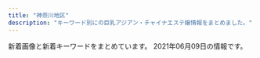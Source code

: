 ```yaml
---
title: "神奈川地区"
description: "キーワード別にの巨乳アジアン・チャイナエステ嬢情報をまとめました。"
---
```


新着画像と新着キーワードをまとめています。
2021年06月09日の情報です。

<DmmAffiliateIns />
<KeywordTable
  shops={
    [
    {
        "url": "https://kanmiryou.xyz.mn/",
        "station": "JR\u5927\u8239\u99c5\u6771\u53e3",
        "name": "\u7518\u5473\u6599",
        "img_links": [],
        "keywords": {}
    },
    {
        "url": "http://haruk.work/",
        "station": "JR\u5927\u8239\u99c5\u6771\u53e3",
        "name": "\u5eb7\u7f8e\uff5e\u30b3\u30a6\u30df\uff5e",
        "keywords": {},
        "img_links": [
            "http://haruk.work/images/news.png",
            "http://haruk.work/images/interior_t.jpg",
            "http://haruk.work/images/1.jpg",
            "http://haruk.work/sp/images/int5.jpg",
            "http://haruk.work/sp/images/3.jpg",
            "http://haruk.work/images/sys.png",
            "http://haruk.work/sp/images/news.jpg",
            "http://haruk.work/images/staff_t.jpg",
            "http://haruk.work/images/int1.png",
            "http://haruk.work/sp/images/head.jpg",
            "http://haruk.work/images/head.jpg",
            "http://haruk.work/sp/images/info_t.jpg",
            "http://haruk.work/sp/images/int3.jpg",
            "http://haruk.work/sp/images/int2.jpg",
            "http://haruk.work/sp/images/rec2.jpg",
            "http://haruk.work/sp/images/int4.jpg",
            "http://haruk.work/img/akari1.jpg",
            "http://haruk.work/sp/images/staff_t.jpg",
            "http://haruk.work/sp/menu/top.jpg",
            "http://haruk.work/sp/images/ac2.jpg",
            "http://haruk.work/sp/images/info.png",
            "http://haruk.work/sp/images/sys.png",
            "http://haruk.work/sp/img/ayumi1.jpg",
            "http://haruk.work/sp/menu/staff.jpg",
            "http://haruk.work/sp/images/2.jpg",
            "http://haruk.work/images/line.png",
            "http://haruk.work/sp/img/akari1.jpg",
            "http://haruk.work/sp/images/newsb.png",
            "http://haruk.work/images/ta.jpg",
            "http://haruk.work/img/ayumi1.jpg",
            "http://haruk.work/sp/images/1.jpg",
            "http://haruk.work/sp/images/ac1.jpg",
            "http://haruk.work/images/rec1.png",
            "http://haruk.work/sp/images/int1.jpg",
            "http://haruk.work/img/yuna1.jpg",
            "http://haruk.work/sp/images/sms.jpg",
            "http://haruk.work/images/3.jpg",
            "http://haruk.work/sp/img/yuna1.jpg",
            "http://haruk.work/images/tel.jpg",
            "http://haruk.work/sp/images/rec1.png",
            "http://haruk.work/images/2.jpg",
            "http://haruk.work/images/sm.jpg",
            "http://haruk.work/sp/images/tel.jpg",
            "http://haruk.work/images/int2.png",
            "http://haruk.work/sp/images/footer.png",
            "http://haruk.work/images/rec2.jpg",
            "http://haruk.work/sp/images/interior_t.jpg",
            "http://haruk.work/images/info.png"
        ]
    },
    {
        "url": "http://www.huyo.work/",
        "name": "\u3075\u3088\u3046",
        "keywords": {},
        "img_links": [
            "http://www.huyo.work/img/sora1.jpg",
            "http://www.huyo.work/images/head.jpg",
            "http://www.huyo.work/images/8.jpg",
            "http://www.huyo.work/images/sys2.jpg",
            "http://www.huyo.work/images/1.jpg",
            "http://www.huyo.work/img/riri1.jpg",
            "http://www.huyo.work/img/hana1.jpg",
            "http://www.huyo.work/images/staff_t.jpg",
            "http://www.huyo.work/images/7.jpg",
            "http://www.huyo.work/img/mayu1.jpg",
            "http://www.huyo.work/images/sys1.jpg",
            "http://www.huyo.work/images/5.jpg",
            "http://www.huyo.work/images/int1.jpg",
            "http://www.huyo.work/images/2.jpg",
            "http://www.huyo.work/images/int2.jpg",
            "http://www.huyo.work/images/mobile.jpg",
            "http://www.huyo.work/img/mimi1.jpg",
            "http://www.huyo.work/images/line.png",
            "http://www.huyo.work/images/news.jpg",
            "http://www.huyo.work/img/nana1.jpg",
            "http://www.huyo.work/images/info.jpg",
            "http://www.huyo.work/images/3.jpg",
            "http://www.huyo.work/images/interior_t.jpg",
            "http://www.huyo.work/img/ayumi1.jpg",
            "http://www.huyo.work/images/4.jpg"
        ],
        "station": "JR\u5e73\u585a\u99c5\u5317\u53e3"
    },
    {
        "station": "JR\u6771\u6238\u585a\u99c5\u6771\u53e3",
        "name": "\u521d\u604b",
        "keywords": {
            "87": 16,
            "88": 4,
            "86": 4,
            "D": 24
        },
        "url": "http://www.hatsukoi.mensest.com/",
        "img_links": [
            "http://www.hatsukoi.mensest.com/files/001.jpg",
            "http://www.hatsukoi.mensest.com/files/004.jpg",
            "http://www.hatsukoi.mensest.com/images/mainImg_sub.jpg",
            "http://www.hatsukoi.mensest.com/images/icon_info.png",
            "http://www.hatsukoi.mensest.com/files/003.jpg",
            "http://www.hatsukoi.mensest.com/common/images/photo03.jpg",
            "http://www.hatsukoi.mensest.com/images/btn2.png",
            "http://www.hatsukoi.mensest.com/images/icon_top.png",
            "http://www.hatsukoi.mensest.com/common/images/photo02.jpg",
            "http://www.hatsukoi.mensest.com/files/005.jpg",
            "http://www.hatsukoi.mensest.com/files/006.jpg",
            "http://www.hatsukoi.mensest.com/files/002.jpg",
            "http://www.hatsukoi.mensest.com/common/images/photo01.jpg",
            "http://www.hatsukoi.mensest.com/images/icon_staff.png",
            "http://www.hatsukoi.mensest.com/images/icon_tel.png"
        ]
    },
    {
        "station": "JR\u5e73\u585a\u99c5\u5317\u53e3",
        "keywords": {},
        "img_links": [
            "http://hiratsuka-est.com/images/rr1.jpg",
            "http://hiratsuka-est.com/images/zi-staff.png",
            "http://hiratsuka-est.com/images/rina.jpg",
            "http://hiratsuka-est.com/images/r3.jpg",
            "http://hiratsuka-est.com/images/new1.jpg",
            "http://hiratsuka-est.com/images/r9.jpg",
            "http://hiratsuka-est.com/images/banna.jpg",
            "http://hiratsuka-est.com/images/g0.jpg",
            "http://hiratsuka-est.com/images/r1.jpg",
            "http://hiratsuka-est.com/images/left.jpg",
            "http://hiratsuka-est.com/images/zi-faq.png",
            "http://hiratsuka-est.com/images/r6.jpg",
            "http://hiratsuka-est.com/images/right.jpg",
            "http://hiratsuka-est.com/images/zi-link.png",
            "http://hiratsuka-est.com/images/g1.jpg",
            "http://hiratsuka-est.com/images/tel.jpg",
            "http://hiratsuka-est.com/images/g4.jpg",
            "http://hiratsuka-est.com/images/tiao2.jpg",
            "http://hiratsuka-est.com/images/ll1.jpg",
            "http://hiratsuka-est.com/images/top.jpg",
            "http://hiratsuka-est.com/images/g3.jpg",
            "http://hiratsuka-est.com/images/r8.jpg",
            "http://hiratsuka-est.com/images/mi.jpg",
            "http://hiratsuka-est.com/images/chc.jpg",
            "http://hiratsuka-est.com/images/banna2.jpg",
            "http://hiratsuka-est.com/images/r5.jpg",
            "http://hiratsuka-est.com/images/banna1.jpg",
            "http://hiratsuka-est.com/images/g2.jpg",
            "http://hiratsuka-est.com/images/r7.jpg",
            "http://hiratsuka-est.com/images/r4.jpg"
        ],
        "url": "http://hiratsuka-est.com/",
        "name": "\u3055\u308f\u3084\u304b"
    },
    {
        "url": "http://megumi-est.xyz/",
        "name": "\u6075",
        "station": "JR\u85e4\u6ca2\u99c5\u5357\u53e3",
        "img_links": [
            "http://megumi-est.xyz/girl/2.jpg",
            "http://megumi-est.xyz/girl/4.jpg",
            "http://megumi-est.xyz/images/newsbg.png",
            "http://megumi-est.xyz/images/roomimg/img4.png",
            "http://megumi-est.xyz/images/roomimg/img2.png",
            "http://megumi-est.xyz/girl/1.jpg",
            "http://megumi-est.xyz/images/staff_bg.png",
            "http://megumi-est.xyz/images/roomimg/img3.png",
            "http://megumi-est.xyz/girl/5.jpg",
            "http://megumi-est.xyz/images/roomimg/img1.png",
            "http://megumi-est.xyz/images/pickup_line.png",
            "http://megumi-est.xyz/images/mobile_bg.png",
            "http://megumi-est.xyz/girl/8.jpg",
            "http://megumi-est.xyz/images/topbg.jpg"
        ],
        "keywords": {}
    },
    {
        "img_links": [
            "http://yushinen.info/images/mobile.png",
            "http://yushinen.info/images/room4.jpg",
            "http://yushinen.info/images/g4.jpg",
            "http://yushinen.info/images/nei-03.png",
            "http://yushinen.info/images/g6.jpg",
            "http://yushinen.info/images/flw.png",
            "http://yushinen.info/images/g2.jpg",
            "http://yushinen.info/images/top.jpg",
            "http://yushinen.info/images/g7.jpg",
            "http://yushinen.info/images/g0.jpg",
            "http://yushinen.info/images/g5.jpg",
            "http://yushinen.info/images/g1.jpg",
            "http://yushinen.info/images/room5.jpg",
            "http://yushinen.info/images/g3.jpg",
            "http://yushinen.info/images/room6.jpg",
            "http://yushinen.info/images/room3.jpg",
            "http://yushinen.info/images/info.png",
            "http://yushinen.info/images/room1.jpg",
            "http://yushinen.info/images/room2.jpg"
        ],
        "station": "JR\u85e4\u6ca2\u99c5\u5357\u53e3",
        "name": "\u7652\u5fc3\u5712",
        "url": "http://yushinen.info/",
        "keywords": {}
    },
    {
        "name": "\u693f",
        "url": "http://o-jp.com/tsubaki/",
        "station": "JR\u5e73\u585a\u99c5\u897f\u53e3",
        "img_links": [
            "http://o-jp.com/tsubaki/images/t_discount.jpg",
            "http://o-jp.com/tsubaki/images/mimi1.jpg",
            "http://o-jp.com/tsubaki/images/photo01.jpg",
            "http://o-jp.com/tsubaki/images/t_mobile.jpg",
            "http://o-jp.com/tsubaki/images/photo02.jpg",
            "http://o-jp.com/tsubaki/images/photo04.jpg",
            "http://o-jp.com/tsubaki/images/index_enter.jpg",
            "http://o-jp.com/tsubaki/images/photo03.jpg"
        ],
        "keywords": {
            "C": 6
        }
    },
    {
        "keywords": {
            "F": 1,
            "87": 5,
            "\u30bb\u30af\u30b7\u30fc": 5,
            "84": 4
        },
        "station": "JR\u85e4\u6ca2\u99c5\u5357\u53e3",
        "url": "https://174018370.wixsite.com/mysite-5/",
        "name": "\u30a2\u30eb\u30b9",
        "img_links": [
            "https://static.wixstatic.com/media/fa16f5_86eb1c796f8c4331b4c38b69cda1b743~mv2.jpg",
            "https://static.wixstatic.com/media/fa16f5_c5eb62e882bb4223841ed94f9c0e4c94~mv2.jpg",
            "https://static.wixstatic.com/media/fa16f5_10bb2bee15cc4bae8e5cb63703e45c70~mv2.jpg"
        ]
    },
    {
        "station": "JR\u8305\u30f6\u5d0e\u99c5\u5317\u53e3",
        "name": "\u83ef\u84ee",
        "keywords": {},
        "img_links": [],
        "url": "http://karen.ies.fun/"
    },
    {
        "name": "Candy",
        "url": "http://candy.relaxjp.com/",
        "station": "JR\u6771\u6238\u585a\u99c5\u6771\u53e3",
        "keywords": {
            "89": 2,
            "88": 1,
            "85": 1,
            "C": 2,
            "90": 1,
            "87": 1,
            "D": 4
        },
        "img_links": [
            "http://candy.relaxjp.com/css/nav/nav-003.png",
            "http://candy.relaxjp.com/css/nav/nav-004.png",
            "http://candy.relaxjp.com/css/staff/staff002.png",
            "http://candy.relaxjp.com/css/staff/staff003.png",
            "http://candy.relaxjp.com/css/staff/staff004-a.png",
            "http://candy.relaxjp.com/css/osusume25.jpg",
            "http://candy.relaxjp.com/css/nav/nav-001.png",
            "http://candy.relaxjp.com/images/slider1/001.jpg",
            "http://candy.relaxjp.com/css/staff/staff007.png",
            "http://candy.relaxjp.com/css/staff/staff005-a.png",
            "http://candy.relaxjp.com/css/nav/nav-006.png",
            "http://candy.relaxjp.com/css/staff/staff001-a.png",
            "http://candy.relaxjp.com/css/top000001.png",
            "http://candy.relaxjp.com/css/staff/staff005.png",
            "http://candy.relaxjp.com/css/staff/staff0001.png",
            "http://candy.relaxjp.com/css/staff/staff002-a.png",
            "http://candy.relaxjp.com/css/tel.png",
            "http://candy.relaxjp.com/css/staff/staff006-a.png",
            "http://candy.relaxjp.com/css/staff/staff003-a.png",
            "http://candy.relaxjp.com/css/staff/staff004.png",
            "http://candy.relaxjp.com/css/nav/nav-005.png",
            "http://candy.relaxjp.com/css/staff/staff007-a.png",
            "http://candy.relaxjp.com/images/slider1/003.jpg",
            "http://candy.relaxjp.com/css/nav/nav-002.png",
            "http://candy.relaxjp.com/css/staff/staff006.png"
        ]
    },
    {
        "url": "http://lavender-est.xyz/",
        "station": "JR\u85e4\u6ca2\u99c5\u5357\u53e3",
        "keywords": {},
        "img_links": [
            "http://lavender-est.xyz/girl/10_1.jpg",
            "http://lavender-est.xyz/girl/9_2.jpg",
            "http://lavender-est.xyz/girl/2_1.jpg",
            "http://lavender-est.xyz/i/girl/4.jpg",
            "http://lavender-est.xyz/girl/3_1.jpg",
            "http://lavender-est.xyz/images/room/r4.jpg",
            "http://lavender-est.xyz/girl/2.jpg",
            "http://lavender-est.xyz/images/pro_girl_line.jpg",
            "http://lavender-est.xyz/girl/1.jpg",
            "http://lavender-est.xyz/girl/4_1.jpg",
            "http://lavender-est.xyz/girl/14_2.jpg",
            "http://lavender-est.xyz/girl/15.jpg",
            "http://lavender-est.xyz/girl/11_2.jpg",
            "http://lavender-est.xyz/girl/14.jpg",
            "http://lavender-est.xyz/girl/7_2.jpg",
            "http://lavender-est.xyz/girl/10_2.jpg",
            "http://lavender-est.xyz/girl/5_3.jpg",
            "http://lavender-est.xyz/girl/15_1.jpg",
            "http://lavender-est.xyz/girl/7.jpg",
            "http://lavender-est.xyz/girl/10.jpg",
            "http://lavender-est.xyz/girl/6_1.jpg",
            "http://lavender-est.xyz/girl/5_1.jpg",
            "http://lavender-est.xyz/images/tel.png",
            "http://lavender-est.xyz/girl/14_1.jpg",
            "http://lavender-est.xyz/girl/7_1.jpg",
            "http://lavender-est.xyz/images/bar_staff.jpg",
            "http://lavender-est.xyz/girl/9.jpg",
            "http://lavender-est.xyz/girl/6.jpg",
            "http://lavender-est.xyz/images/top01.jpg",
            "http://lavender-est.xyz/girl/4.jpg",
            "http://lavender-est.xyz/girl/5_2.jpg",
            "http://lavender-est.xyz/images/room/r1.jpg",
            "http://lavender-est.xyz/images/room/r2.jpg",
            "http://lavender-est.xyz/girl/11.jpg",
            "http://lavender-est.xyz/images/room/r3.jpg",
            "http://lavender-est.xyz/girl/3.jpg",
            "http://lavender-est.xyz/images/mobile.png",
            "http://lavender-est.xyz/girl/5.jpg",
            "http://lavender-est.xyz/images/lr_02.jpg",
            "http://lavender-est.xyz/girl/11_1.jpg",
            "http://lavender-est.xyz/images/twitter.jpg",
            "http://lavender-est.xyz/girl/9_1.jpg"
        ],
        "name": "\u30e9\u30d9\u30f3\u30c0\u30fc"
    },
    {
        "img_links": [
            "http://vinntuy.xyz/static/picture/room4.jpg",
            "http://vinntuy.xyz/static/picture/s1.jpg",
            "http://vinntuy.xyz/static/picture/room1.jpg",
            "http://vinntuy.xyz/uploads/210401/1-210401144331M4.jpg",
            "http://vinntuy.xyz/static/picture/top.png",
            "http://vinntuy.xyz/uploads/210401/1-2104011443001G.jpg",
            "http://vinntuy.xyz/static/picture/room3.jpg",
            "http://vinntuy.xyz/static/picture/s3.jpg",
            "http://vinntuy.xyz/uploads/210401/1-210401144410258.jpg",
            "http://vinntuy.xyz/static/picture/room2.jpg",
            "http://vinntuy.xyz/static/picture/mobile.jpg",
            "http://vinntuy.xyz/static/picture/s_staff.png",
            "http://vinntuy.xyz/uploads/210412/1-2104121Q114L2.jpg",
            "http://vinntuy.xyz/static/picture/news.png"
        ],
        "name": "Honeyroom",
        "url": "http://vinntuy.xyz/",
        "keywords": {},
        "station": "JR\u85e4\u6ca2\u99c5\u5357\u53e3"
    },
    {
        "name": "\u30a2\u30ed\u30a8",
        "img_links": [],
        "url": "http://oil.abnavi.info/",
        "station": "\u9db4\u5dfb\u6e29\u6cc9\u99c5\u5317\u53e3",
        "keywords": {}
    },
    {
        "img_links": [
            "http://www.hamabei.com/images/buttona_03.jpg",
            "http://www.hamabei.com/images/giral007.jpg",
            "http://www.hamabei.com/images/buttona_04.jpg",
            "http://www.hamabei.com/images/buttona_06.jpg",
            "http://www.hamabei.com/images/giral014.jpg",
            "http://www.hamabei.com/images/giral015.jpg",
            "http://www.hamabei.com/images/yuka1.jpg",
            "http://www.hamabei.com/images/buttona_07.jpg",
            "http://www.hamabei.com/images/giral009.jpg",
            "http://www.hamabei.com/images/buttona_08.jpg",
            "http://www.hamabei.com/images/miki1.jpg",
            "http://www.hamabei.com/images/kaori1.jpg",
            "http://www.hamabei.com/images/qr.jpg",
            "http://www.hamabei.com/images/giral012.jpg",
            "http://www.hamabei.com/images/buttona_05.jpg",
            "http://www.hamabei.com/images/nana1.jpg"
        ],
        "station": "JR\u8305\u30f6\u5d0e\u99c5\u5357\u53e3",
        "url": "http://www.hamabei.com/",
        "keywords": {},
        "name": "\u6d5c\u8fba\u306e\u604b"
    },
    {
        "name": "\u968f\u7e01",
        "keywords": {},
        "img_links": [
            "http://sui-en.work/images/int1.png",
            "http://sui-en.work/images/1.png",
            "http://sui-en.work/images/head.jpg",
            "http://sui-en.work/images/3.png",
            "http://sui-en.work/images/sys2.jpg",
            "http://sui-en.work/img/hana1.jpg",
            "http://sui-en.work/images/tr.jpg",
            "http://sui-en.work/img/kaori1.jpg",
            "http://sui-en.work/img/sena1.jpg",
            "http://sui-en.work/images/2.png",
            "http://sui-en.work/img/yuki1.jpg",
            "http://sui-en.work/images/sys1.jpg",
            "http://sui-en.work/images/staff_t.png",
            "http://sui-en.work/images/int3.png",
            "http://sui-en.work/images/sys3.png",
            "http://sui-en.work/images/interior_t.png",
            "http://sui-en.work/images/4.png",
            "http://sui-en.work/images/b1.jpg",
            "http://sui-en.work/images/int2.png",
            "http://sui-en.work/images/mobile.jpg",
            "http://sui-en.work/images/b2.jpg",
            "http://sui-en.work/images/info.jpg",
            "http://sui-en.work/images/ta.jpg",
            "http://sui-en.work/images/news.jpg"
        ],
        "url": "http://sui-en.work/",
        "station": "JR\u5e73\u585a\u99c5\u5317\u53e3"
    },
    {
        "name": "\u8ffd\u6d5c\u30de\u30c3\u30b5\u30fc\u30b8",
        "station": "\u8ffd\u6d5c\u99c5",
        "url": "http://oppama.iest.info/",
        "keywords": {
            "85": 2,
            "D": 8,
            "C": 2,
            "86": 6,
            "87": 2
        },
        "img_links": [
            "http://oppama.iest.info/photos/sites/10/2018/07/2018073109281797.jpg",
            "http://oppama.iest.info/images/room5.jpg",
            "http://oppama.iest.info/images/s_news2.png",
            "http://oppama.iest.info/images/room6.jpg",
            "http://oppama.iest.info/images/room3.jpg",
            "http://oppama.iest.info/photos/sites/10/2018/07/2018073109281740.jpg",
            "http://oppama.iest.info/images/s_staff.jpg",
            "http://oppama.iest.info/images/mobile.png",
            "http://oppama.iest.info/photos/sites/10/2018/05/2018053009323272.jpg",
            "http://oppama.iest.info/photos/sites/10/2018/05/2018053009323253.jpg",
            "http://oppama.iest.info/images/s_pick.png",
            "http://oppama.iest.info/photos/sites/10/2018/07/2018073109281781.jpg",
            "http://oppama.iest.info/images/bj3.jpg",
            "http://oppama.iest.info/photos/sites/10/2018/05/2018053009323210.jpg",
            "http://oppama.iest.info/images/s_news.png",
            "http://oppama.iest.info/images/room2.jpg",
            "http://cdn.dino-es.com/images/logo/150x40DinoEs.png",
            "http://oppama.iest.info/images/top.jpg",
            "http://oppama.iest.info/photos/sites/10/2018/07/2018073109281695.jpg",
            "http://cdn.dino-es.com/images/allpics/KL77e92f55838704c7de0a1eb6ca2a81a0/4ec1d6974658a8b101911755e5d05691.jpg",
            "http://oppama.iest.info/images/room4.jpg",
            "http://oppama.iest.info/images/room1.jpg",
            "http://oppama.iest.info/photos/sites/10/2018/05/2018053009323372.jpg",
            "http://oppama.iest.info/images/l1.jpg",
            "http://oppama.iest.info/photos/sites/10/2018/07/2018073109281759.jpg",
            "http://cdn.dino-es.com/images/line.jpg"
        ]
    },
    {
        "url": "http://pretty-esthe.com/",
        "keywords": {
            "D": 15,
            "E": 3,
            "86": 18
        },
        "station": "JR\u6238\u585a\u99c5\u6771\u53e3",
        "name": "\u840c\u3048",
        "img_links": [
            "http://pretty-esthe.com/images/r1.jpg",
            "http://pretty-esthe.com/images/r4.jpg",
            "http://pretty-esthe.com/images/cg01.jpg",
            "http://pretty-esthe.com/images/cg05.jpg",
            "http://pretty-esthe.com/images/cg09.jpg",
            "http://pretty-esthe.com/images/r2.jpg",
            "http://pretty-esthe.com/images/cg07.jpg",
            "http://pretty-esthe.com/images/staff_s.png",
            "http://pretty-esthe.com/images/top.png",
            "http://pretty-esthe.com/images/cg03.jpg",
            "http://pretty-esthe.com/images/cg02.jpg",
            "http://pretty-esthe.com/images/news.png",
            "http://pretty-esthe.com/images/evetop.png",
            "http://pretty-esthe.com/images/r3.jpg"
        ]
    },
    {
        "url": "http://tenshinokoi.es-come.net/",
        "img_links": [
            "http://tenshinokoi.es-come.net/images/shishubar.png",
            "http://tenshinokoi.es-come.net/i/80/yuna1.jpg",
            "http://tenshinokoi.es-come.net/i/120/sumire1.jpg",
            "http://tenshinokoi.es-come.net/images/share/pickup.png",
            "http://tenshinokoi.es-come.net/img/header00.jpg",
            "http://tenshinokoi.es-come.net/i/120/yuna1.jpg",
            "http://tenshinokoi.es-come.net/i/120/risa1.jpg",
            "http://tenshinokoi.es-come.net/images/therapistbar.png",
            "http://tenshinokoi.es-come.net/i/120/yuyu1.jpg",
            "http://tenshinokoi.es-come.net/images/info2.jpg",
            "http://tenshinokoi.es-come.net/img/risa1.jpg",
            "http://tenshinokoi.es-come.net/girls/yuki1.jpg",
            "http://tenshinokoi.es-come.net/img/sumire1.jpg",
            "http://tenshinokoi.es-come.net/i/80/yuyu1.jpg",
            "http://tenshinokoi.es-come.net/images/infobar.png",
            "http://tenshinokoi.es-come.net/img/yuyu1.jpg",
            "http://tenshinokoi.es-come.net/i/80/sumire1.jpg",
            "http://tenshinokoi.es-come.net/img/header02.jpg",
            "http://tenshinokoi.es-come.net/girls/yuyu1.jpg",
            "http://tenshinokoi.es-come.net/girls/yurika1.jpg",
            "http://tenshinokoi.es-come.net/girls/riri1.jpg",
            "http://tenshinokoi.es-come.net/girls/kana1.jpg",
            "http://tenshinokoi.es-come.net/img/header01.jpg",
            "http://tenshinokoi.es-come.net/girls/hiromi1.jpg",
            "http://tenshinokoi.es-come.net/i/80/risa1.jpg",
            "http://tenshinokoi.es-come.net/girls/sumire1.jpg",
            "http://tenshinokoi.es-come.net/images/share/sp-kp2.png",
            "http://tenshinokoi.es-come.net/girls/misaki1.jpg",
            "http://tenshinokoi.es-come.net/images/share/tel.png",
            "http://tenshinokoi.es-come.net/images/qr.jpg",
            "http://tenshinokoi.es-come.net/images/info1.jpg",
            "http://tenshinokoi.es-come.net/girls/risa1.jpg"
        ],
        "keywords": {},
        "name": "\u5929\u4f7f\u306e\u604b",
        "station": "\u8305\u30f6\u5d0e\u99c5\u5357\u53e3"
    },
    {
        "name": "\u6e05\u6c34\u6e7e",
        "url": "http://vinerty.xyz/",
        "img_links": [
            "http://vinerty.xyz/uploads/210414/1-21041415424K61.jpg",
            "http://vinerty.xyz/templets/default/picture/news.jpg",
            "http://vinerty.xyz/uploads/210414/1-210414154313312.jpg",
            "http://vinerty.xyz/uploads/210414/1-210414154346291.png",
            "http://vinerty.xyz/templets/default/picture/staff_t.jpg",
            "http://vinerty.xyz/uploads/210424/1-210424092F2349.jpg",
            "http://vinerty.xyz/uploads/210414/1-2104141542145O.jpg",
            "http://vinerty.xyz/templets/default/picture/head.jpg",
            "http://vinerty.xyz/uploads/180620/1-1P62010154K00.png",
            "http://vinerty.xyz/uploads/210414/1-21041416305D18.jpg",
            "http://vinerty.xyz/uploads/180620/1-1P62010193X63.jpg",
            "http://vinerty.xyz/templets/default/picture/rec1.png",
            "http://vinerty.xyz/templets/default/picture/interior_t.jpg"
        ],
        "station": "\u6e58\u5357\u53f0\u99c5\u897f\u53e3",
        "keywords": {}
    },
    {
        "keywords": {
            "C": 11
        },
        "url": "http://treat-rlx.com/",
        "name": "\u798f\u7e01",
        "station": "\u5584\u884c\u99c5\u6771\u53e3",
        "img_links": [
            "http://treat-rlx.com/pic/topimg1.png",
            "http://treat-rlx.com/img/ttl_rec.png",
            "http://treat-rlx.com/pic/topimg4.png",
            "http://treat-rlx.com/img/ttl_mobile.png",
            "http://treat-rlx.com/pic/topimg5.png",
            "http://treat-rlx.com/staff/mika/01mb.jpg",
            "http://treat-rlx.com/staff/mika/01.jpg",
            "http://treat-rlx.com/pic/topimg2.png",
            "http://treat-rlx.com/pic/topimg3.png",
            "http://treat-rlx.com/img/att.png",
            "http://treat-rlx.com/i/files/homeimg.jpg",
            "http://treat-rlx.com/pic/head.jpg",
            "http://treat-rlx.com/img/ttl_staff.jpg",
            "http://treat-rlx.com/staff/aya/01mb.jpg",
            "http://treat-rlx.com/staff/aya/01.jpg"
        ]
    },
    {
        "station": "JR\u65b0\u6749\u7530\u99c5\u897f\u53e3",
        "keywords": {},
        "url": "http://www.sh-riraku77.site/",
        "img_links": [
            "http://www.sh-riraku77.site/picture/photo3.png",
            "http://www.sh-riraku77.site/uploads/210608/1-21060Q30J02X.jpg",
            "http://www.sh-riraku77.site/plus/images/room3.jpg",
            "http://www.sh-riraku77.site/picture/top23.png",
            "http://www.sh-riraku77.site/uploads/210325/1-210325133926495.jpg",
            "http://www.sh-riraku77.site/picture/end.png",
            "http://www.sh-riraku77.site/picture/s_staff.png",
            "http://www.sh-riraku77.site/plus/images/room1.jpg",
            "http://www.sh-riraku77.site/picture/top22.png",
            "http://www.sh-riraku77.site/plus/images/room4.jpg",
            "http://www.sh-riraku77.site/picture/i_therapist.png",
            "http://www.sh-riraku77.site/picture/s_new.png",
            "http://www.sh-riraku77.site/plus/images/room2.jpg"
        ],
        "name": "\u82b1\u306e\u604b"
    },
    {
        "img_links": [
            "http://onlyone-relax.xyz/images/cg06.jpg",
            "http://onlyone-relax.xyz/images/cg04.jpg",
            "http://onlyone-relax.xyz/images/4.jpg",
            "http://onlyone-relax.xyz/images/top2.png",
            "http://onlyone-relax.xyz/images/2.jpg",
            "http://onlyone-relax.xyz/images/cg02.jpg",
            "http://onlyone-relax.xyz/images/cg03.jpg",
            "http://onlyone-relax.xyz/images/1.jpg",
            "http://onlyone-relax.xyz/images/cg05.jpg",
            "http://onlyone-relax.xyz/images/qr.jpg",
            "http://onlyone-relax.xyz/images/cg08.jpg",
            "http://onlyone-relax.xyz/images/cg10.jpg",
            "http://onlyone-relax.xyz/images/top.png",
            "http://onlyone-relax.xyz/images/spacer300x450.png",
            "http://onlyone-relax.xyz/images/cg09.jpg",
            "http://onlyone-relax.xyz/images/cg07.jpg",
            "http://onlyone-relax.xyz/images/cg01.jpg"
        ],
        "url": "http://onlyone-relax.xyz/",
        "station": "JR\u5c0f\u7530\u539f\u99c5\u897f\u53e3",
        "keywords": {
            "D": 61,
            "E": 8,
            "F": 8,
            "C": 8
        },
        "name": "\u30ad\u30e5\u30fc\u30c8"
    },
    {
        "name": "\u5922\u306e\u8776\u3005",
        "url": "http://tiffany1818.biz/",
        "keywords": {
            "E": 3,
            "85": 3,
            "D": 15,
            "86": 15
        },
        "station": "\u4e0a\u6c38\u8c37\u99c5",
        "img_links": [
            "http://tiffany1818.biz/images/cg02.jpg",
            "http://tiffany1818.biz/images/evetop.png",
            "http://tiffany1818.biz/images/staff_s.png",
            "http://tiffany1818.biz/images/cg06.jpg",
            "http://tiffany1818.biz/images/cg03.jpg",
            "http://tiffany1818.biz/images/cg05.jpg",
            "http://tiffany1818.biz/images/cg07.jpg",
            "http://tiffany1818.biz/images/news.png",
            "http://tiffany1818.biz/images/cg01.jpg",
            "http://tiffany1818.biz/images/top.png"
        ]
    },
    {
        "station": "JR\u85e4\u6ca2\u99c5\u5357\u53e3",
        "img_links": [
            "http://f-kaori.work/sp/images/8.jpg",
            "http://f-kaori.work/sp/images/1.jpg",
            "http://f-kaori.work/sp/images/footer.png",
            "http://f-kaori.work/img/emi1.jpg",
            "http://f-kaori.work/img/sora1.jpg",
            "http://f-kaori.work/sp/img/sasa1.jpg",
            "http://f-kaori.work/images/mobile.jpg",
            "http://f-kaori.work/images/head.jpg",
            "http://f-kaori.work/sp/images/rec1.png",
            "http://f-kaori.work/sp/img/sora1.jpg",
            "http://f-kaori.work/sp/images/sisu_t.png",
            "http://f-kaori.work/images/8.jpg",
            "http://f-kaori.work/images/rec2.jpg",
            "http://f-kaori.work/sp/images/tel.jpg",
            "http://f-kaori.work/images/1.jpg",
            "http://f-kaori.work/images/11.jpg",
            "http://f-kaori.work/sp/images/newsb.png",
            "http://f-kaori.work/images/int1.png",
            "http://f-kaori.work/sp/menu/staff.jpg",
            "http://f-kaori.work/img/risa1.jpg",
            "http://f-kaori.work/sp/images/rec2.jpg",
            "http://f-kaori.work/sp/img/emi1.jpg",
            "http://f-kaori.work/images/6.jpg",
            "http://f-kaori.work/sp/images/top.jpg",
            "http://f-kaori.work/images/sys.png",
            "http://f-kaori.work/images/news.png",
            "http://f-kaori.work/sp/images/11.jpg",
            "http://f-kaori.work/sp/images/rec3.png",
            "http://f-kaori.work/images/int2.png",
            "http://f-kaori.work/img/sasa1.jpg",
            "http://f-kaori.work/sp/images/10.jpg",
            "http://f-kaori.work/sp/images/sys.png",
            "http://f-kaori.work/images/7.jpg",
            "http://f-kaori.work/img/yumi1.jpg",
            "http://f-kaori.work/sp/images/int1.png",
            "http://f-kaori.work/images/9.jpg",
            "http://f-kaori.work/sp/images/sisu.jpg",
            "http://f-kaori.work/sp/images/7.jpg",
            "http://f-kaori.work/sp/img/risa1.jpg",
            "http://f-kaori.work/sp/images/6.jpg",
            "http://f-kaori.work/sp/images/interior_t.jpg",
            "http://f-kaori.work/sp/images/news.png",
            "http://f-kaori.work/sp/images/int2.png",
            "http://f-kaori.work/sp/menu/interior.jpg",
            "http://f-kaori.work/sp/img/yumi1.jpg",
            "http://f-kaori.work/sp/images/topgirl.png",
            "http://f-kaori.work/sp/images/head.jpg",
            "http://f-kaori.work/sp/img/yaya1.jpg",
            "http://f-kaori.work/images/10.jpg",
            "http://f-kaori.work/images/staff_t.jpg",
            "http://f-kaori.work/img/yaya1.jpg",
            "http://f-kaori.work/sp/menu/top.jpg",
            "http://f-kaori.work/sp/img/yoka1.jpg",
            "http://f-kaori.work/images/sm.jpg",
            "http://f-kaori.work/images/concept.png",
            "http://f-kaori.work/sp/images/pc.jpg",
            "http://f-kaori.work/images/line.png",
            "http://f-kaori.work/images/sisu.png",
            "http://f-kaori.work/images/sisu_t.jpg",
            "http://f-kaori.work/images/rec1.png",
            "http://f-kaori.work/img/yoka1.jpg",
            "http://f-kaori.work/sp/images/staff_t.jpg",
            "http://f-kaori.work/sp/images/9.jpg",
            "http://f-kaori.work/images/interior_t.jpg"
        ],
        "url": "http://f-kaori.work/",
        "name": "\u85ab",
        "keywords": {}
    },
    {
        "keywords": {},
        "name": "\u30c6\u30a3\u30a2\u30e9",
        "station": "JR\u85e4\u6ca2\u99c5\u5357\u53e3",
        "img_links": [
            "http://es-tiara.jpest.net/uploads//sites/29/2021/05/g2.jpg",
            "http://es-tiara.jpest.net/uploads//sites/29/2021/05/g4.jpg",
            "http://es-tiara.jpest.net/uploads//sites/29/elementor/thumbs/g2-p6y6me2p9fjnaj0de7ydxk9qgy0x3q0q7mdpblc9tk.jpg",
            "http://es-tiara.jpest.net/uploads//sites/29/elementor/thumbs/g1-p6y6ogby9cdarq0icm1wwjj5eduwzt7ittx28ga660.jpg",
            "http://es-tiara.jpest.net/uploads//sites/29/2020/11/top-1.png",
            "http://es-tiara.jpest.net/uploads//sites/29/2021/05/g3.jpg",
            "http://es-tiara.jpest.net/uploads//sites/29/elementor/thumbs/g3-p6y6s5t17tg0kcmmp7qxqlulr3l1ctxeo6k0dqs9mg.jpg",
            "http://es-tiara.jpest.net/uploads//sites/29/elementor/thumbs/g4-p6y6qq3wrxh8tspq33egfgw92wnulh8652oaziwx4o.jpg",
            "http://es-tiara.jpest.net/uploads//sites/29/2020/11/new_01.jpg",
            "http://es-tiara.jpest.net/uploads//sites/29/2021/05/g1.jpg",
            "http://es-tiara.jpest.net/uploads//sites/29/2020/11/new_03.jpg",
            "http://es-tiara.jpest.net/uploads//sites/29/2020/11/liushu.png"
        ],
        "url": "http://es-tiara.jpest.net/"
    },
    {
        "url": "http://meetyou.me-es.com/",
        "img_links": [
            "http://meetyou.me-es.com/images/r04.jpg",
            "http://meetyou.me-es.com/girl/02.jpg",
            "http://meetyou.me-es.com/images/info_tit.jpg",
            "http://meetyou.me-es.com/images/index_08.jpg",
            "http://meetyou.me-es.com/girl/015.jpg",
            "http://meetyou.me-es.com/images/index_03.jpg",
            "http://meetyou.me-es.com/images/r02.jpg",
            "http://meetyou.me-es.com/girl/07.jpg",
            "http://meetyou.me-es.com/images/index_06.jpg",
            "http://meetyou.me-es.com/images/r01.jpg",
            "http://meetyou.me-es.com/girl/03.jpg",
            "http://meetyou.me-es.com/images/index_15.jpg",
            "http://meetyou.me-es.com/images/rec.jpg",
            "http://meetyou.me-es.com/images/staff_10.jpg",
            "http://meetyou.me-es.com/girl/00.jpg",
            "http://meetyou.me-es.com/images/index_05.jpg",
            "http://meetyou.me-es.com/girl/09.jpg",
            "http://meetyou.me-es.com/girl/017.jpg",
            "http://meetyou.me-es.com/girl/08.jpg",
            "http://meetyou.me-es.com/images/sub_13.jpg",
            "http://meetyou.me-es.com/images/index_07.jpg",
            "http://meetyou.me-es.com/girl/013.jpg",
            "http://meetyou.me-es.com/images/index_01.jpg",
            "http://meetyou.me-es.com/images/index_02.jpg",
            "http://meetyou.me-es.com/images/info_10.jpg",
            "http://meetyou.me-es.com/images/index_13.jpg",
            "http://meetyou.me-es.com/images/r03.jpg",
            "http://meetyou.me-es.com/images/index_17.jpg",
            "http://meetyou.me-es.com/girl/06.jpg",
            "http://meetyou.me-es.com/images/index_04.jpg",
            "http://meetyou.me-es.com/images/index_10.jpg",
            "http://meetyou.me-es.com/images/index_09.jpg",
            "http://meetyou.me-es.com/images/rec_10.jpg",
            "http://meetyou.me-es.com/girl/018.jpg"
        ],
        "keywords": {
            "D": 1,
            "C": 9
        },
        "station": "\u9577\u5f8c\u99c5\u6771\u53e3",
        "name": "\u30df\u30fc\u30c8\u30e6\u30fc"
    },
    {
        "img_links": [],
        "name": "\u5143\u6c17\u3082\u308a\u3082\u308a",
        "keywords": {},
        "url": "http://genkimorimori.ies.bz/",
        "station": "\u79e6\u91ce\u99c5\u5317\u53e3"
    },
    {
        "name": "\u82b1\u306e\u6249",
        "station": "JR\u85e4\u6ca2\u99c5\u5357\u53e3",
        "img_links": [
            "http://hana-tobira.xyz/images/pickup_t.jpg",
            "http://hana-tobira.xyz/images/mobile.jpg",
            "http://hana-tobira.xyz/images/g6.jpg",
            "http://hana-tobira.xyz/images/tite-staff.jpg",
            "http://hana-tobira.xyz/images/g7.jpg",
            "http://hana-tobira.xyz/images/g.jpg",
            "http://hana-tobira.xyz/images/g4.jpg",
            "http://hana-tobira.xyz/images/end.png",
            "http://hana-tobira.xyz/images/g2.jpg",
            "http://hana-tobira.xyz/images/tite-link.jpg",
            "http://hana-tobira.xyz/images/tite-i.png",
            "http://hana-tobira.xyz/images/g5.jpg"
        ],
        "url": "http://hana-tobira.xyz/",
        "keywords": {
            "C": 13
        }
    },
    {
        "url": "http://www.bestlove.iesjp.com/",
        "name": "Best Love \uff5e\u30d9\u30b9\u30c8\u30e9\u30d6\uff5e",
        "station": "JR\u5e73\u585a\u99c5\u5317\u53e3",
        "keywords": {
            "87": 12,
            "83": 16,
            "D": 8,
            "C": 32
        },
        "img_links": [
            "http://www.bestlove.iesjp.com/files/001.jpg",
            "http://www.bestlove.iesjp.com/files/006.jpg",
            "http://www.bestlove.iesjp.com/photo_news/upimg/5129560a1cb3fa4f74_0.jpg",
            "http://www.bestlove.iesjp.com/files/007.jpg",
            "http://www.bestlove.iesjp.com/files/002-02.jpg",
            "http://www.bestlove.iesjp.com/files/001-02.jpg",
            "http://www.bestlove.iesjp.com/files/005-02.jpg",
            "http://www.bestlove.iesjp.com/files/006-03.jpg",
            "http://www.bestlove.iesjp.com/files/006-02.jpg",
            "http://www.bestlove.iesjp.com/files/004.jpg",
            "http://www.bestlove.iesjp.com/files/004-02.jpg",
            "http://www.bestlove.iesjp.com/files/008-02.jpg",
            "http://www.bestlove.iesjp.com/images/r3.jpg",
            "http://www.bestlove.iesjp.com/files/003.jpg",
            "http://www.bestlove.iesjp.com/files/005.jpg",
            "http://www.bestlove.iesjp.com/files/005-03.jpg",
            "http://www.bestlove.iesjp.com/files/003-03.jpg",
            "http://www.bestlove.iesjp.com/files/002-03.jpg",
            "http://www.bestlove.iesjp.com/files/002.jpg",
            "http://www.bestlove.iesjp.com/files/007-02.jpg",
            "http://www.bestlove.iesjp.com/files/007-03.jpg",
            "http://www.bestlove.iesjp.com/images/atomosky.jpg",
            "http://www.bestlove.iesjp.com/files/004-03.jpg",
            "http://www.bestlove.iesjp.com/files/003-02.jpg",
            "http://www.bestlove.iesjp.com/images/line.png",
            "http://www.bestlove.iesjp.com/files/008.jpg",
            "http://www.bestlove.iesjp.com/files/001-03.jpg",
            "http://www.bestlove.iesjp.com/images/mobile.jpg",
            "http://www.bestlove.iesjp.com/files/008-03.jpg"
        ]
    },
    {
        "name": "\u60a0\u697d",
        "img_links": [
            "http://yu-raku.info/images/sm-cam30min.png",
            "http://yu-raku.info/staff/s-niri1.jpg",
            "http://yu-raku.info/sp/images/b-tel.png",
            "http://yu-raku.info/staff/s-sayuri1.jpg",
            "http://yu-raku.info/staff/s-emi3.jpg",
            "http://yu-raku.info/images/b-interior.jpg",
            "http://yu-raku.info/staff/s-emi4.jpg",
            "http://yu-raku.info/images/pic-interior.png",
            "http://yu-raku.info/images/fotter.jpg",
            "http://yu-raku.info/sp/images/bar-cam.png",
            "http://yu-raku.info/sp/images/bar-cover.png",
            "http://yu-raku.info/staff/s-nana1.jpg",
            "http://yu-raku.info/images/bar-info.png",
            "http://yu-raku.info/staff/s-emi5.jpg",
            "http://yu-raku.info/images/bar-interior.png",
            "http://yu-raku.info/staff/s-miki1.jpg",
            "http://yu-raku.info/images/c-therapist0.png",
            "http://yu-raku.info/images/bar-cam.png",
            "http://yu-raku.info/images/cam30min.png",
            "http://yu-raku.info/images/bar-cover.png",
            "http://yu-raku.info/staff/s-kana1.jpg",
            "http://yu-raku.info/staff/s-yuko1.jpg",
            "http://yu-raku.info/images/bar-therapist.png",
            "http://yu-raku.info/images/c-top0.png"
        ],
        "station": "JR\u5927\u8239\u99c5\u6771\u53e3",
        "keywords": {},
        "url": "http://yu-raku.info/"
    },
    {
        "station": "JR\u5927\u8239\u99c5\u6771\u53e3",
        "name": "\u3055\u304f\u3089",
        "keywords": {},
        "url": "http://hoguraku.info/",
        "img_links": [
            "http://hoguraku.info/_src/22294029/3_20180513213551306.jpg",
            "http://hoguraku.info/_src/55131553/img20210408153832112943.png",
            "http://hoguraku.info/_src/22266494/navi2_05.png",
            "http://hoguraku.info/_src/22294030/wechatimg175.jpg",
            "http://hoguraku.info/staff-1.jpg",
            "http://hoguraku.info/_src/22293865/sign.png",
            "http://hoguraku.info/_src/22294027/wechatimg239.jpg",
            "http://hoguraku.info/_src/22266400/wechatimg94_20191205204136458.jpg",
            "http://hoguraku.info/_src/25168346/staff-2_20180823215120776.jpg",
            "http://hoguraku.info/_src/22266485/navi_01.png",
            "http://hoguraku.info/_src/22293781/sign.png",
            "http://hoguraku.info/staff-2.jpg",
            "http://hoguraku.info/staff-4.jpg",
            "http://hoguraku.info/_src/22293820/wechatimg744.jpg",
            "http://hoguraku.info/_src/22266495/navi_06.png",
            "http://hoguraku.info/_src/22293601/newspinkup.png",
            "http://hoguraku.info/_src/22266487/navi_02.png",
            "http://hoguraku.info/_src/22266524/wechatimg96_20191205204603604.jpg",
            "http://hoguraku.info/_src/22266496/navi2_06.png",
            "http://hoguraku.info/_src/22294031/wechatimg175.jpg",
            "http://hoguraku.info/_src/22266489/navi_03.png",
            "http://hoguraku.info/_src/22266491/navi_04.png",
            "http://hoguraku.info/_src/22294028/3_20180513213551306.jpg",
            "http://hoguraku.info/_src/22293610/pup.png",
            "http://hoguraku.info/_src/22294409/img20180513220122069421.png",
            "http://hoguraku.info/staff-3.jpg",
            "http://hoguraku.info/_src/22266493/navi_05.png",
            "http://hoguraku.info/_src/22266488/navi2_02.png",
            "http://hoguraku.info/_src/22296697/pup.png",
            "http://hoguraku.info/_src/22296687/pup.png",
            "http://hoguraku.info/_src/22266492/navi2_04.png",
            "http://hoguraku.info/_src/22296695/pup.png",
            "http://hoguraku.info/_src/22294026/wechatimg239.jpg",
            "http://hoguraku.info/_src/22266486/navi2_01.png",
            "http://hoguraku.info/_src/37673393/wechatimg98.jpg",
            "http://hoguraku.info/_src/22266398/img20180513214352559347.png",
            "http://hoguraku.info/_src/22294024/1_20180513213551260.jpg",
            "http://hoguraku.info/_src/22266490/navi2_03.png",
            "http://hoguraku.info/_src/22294025/1_20180513213551260.jpg"
        ]
    },
    {
        "name": "\u30cf\u30ca\u30d3",
        "url": "http://es-hanabi.xyz/",
        "station": "JR\u5e73\u585a\u99c5\u897f\u53e3",
        "img_links": [
            "http://es-hanabi.xyz/images/zi_staff.png",
            "http://es-hanabi.xyz/images/g0.jpg",
            "http://es-hanabi.xyz/images/r2.jpg",
            "http://es-hanabi.xyz/images/top.jpg",
            "http://es-hanabi.xyz/images/g4.jpg",
            "http://es-hanabi.xyz/images/r5.jpg",
            "http://es-hanabi.xyz/images/r6.jpg",
            "http://es-hanabi.xyz/images/new1.jpg",
            "http://es-hanabi.xyz/images/g5.jpg",
            "http://es-hanabi.xyz/images/g2.jpg",
            "http://es-hanabi.xyz/images/g3.jpg",
            "http://es-hanabi.xyz/images/r7.jpg",
            "http://es-hanabi.xyz/images/r1.jpg",
            "http://es-hanabi.xyz/images/g1.jpg",
            "http://es-hanabi.xyz/images/r8.jpg",
            "http://es-hanabi.xyz/images/mobile.png"
        ],
        "keywords": {
            "C": 7
        }
    },
    {
        "name": "\u3075\u308f\u3075\u308f\u5a18",
        "keywords": {},
        "url": "https://fuwafuwa-girl.jpn.vin/",
        "station": "\u4e0a\u5927\u5ca1\u99c5",
        "img_links": []
    },
    {
        "name": "\u3059\u3054\u3044\u7652\u3057",
        "station": "JR\u6238\u585a\u99c5",
        "keywords": {
            "87": 36,
            "C": 12,
            "86": 12,
            "D": 36
        },
        "url": "http://www.sugoi.esturl.com/",
        "img_links": [
            "http://www.sugoi.esturl.com/photo_news/upimg/9825560a1fc08bf3dd_0.jpg",
            "http://www.sugoi.esturl.com/files/002.jpg",
            "http://www.sugoi.esturl.com/files/004.jpg",
            "http://www.sugoi.esturl.com/photo_news/upimg/75643607cd8483a10c_0.jpg",
            "http://www.sugoi.esturl.com/images/maining.jpg",
            "http://www.sugoi.esturl.com/files/006.jpg",
            "http://www.sugoi.esturl.com/images/top.jpg",
            "http://www.sugoi.esturl.com/files/001.jpg",
            "http://www.sugoi.esturl.com/photo_news/upimg/5092060b9e64abf34d_0.jpg",
            "http://www.sugoi.esturl.com/files/005.jpg",
            "http://www.sugoi.esturl.com/images/sp_top.jpg",
            "http://www.sugoi.esturl.com/images/sp_tit_new.png",
            "http://www.sugoi.esturl.com/files/007.jpg",
            "http://www.sugoi.esturl.com/files/003.jpg",
            "http://www.sugoi.esturl.com/images/sp_tit_therapist.png",
            "http://www.sugoi.esturl.com/images/tit_therapist.png",
            "http://www.sugoi.esturl.com/photo_news/upimg/70951608b5e693bbf5_0.jpg",
            "http://www.sugoi.esturl.com/images/img_tel.png",
            "http://www.sugoi.esturl.com/files/008.jpg",
            "http://www.sugoi.esturl.com/images/tit_new.png"
        ]
    },
    {
        "station": "JR\u85e4\u6ca2\u99c5\u5357\u53e3",
        "name": "\u591c\u8776",
        "keywords": {},
        "url": "http://yacho.est-u.com/",
        "img_links": [
            "http://yacho.est-u.com/images/3.jpg",
            "http://yacho.est-u.com/images/k2.jpg",
            "http://yacho.est-u.com/images/index_01.jpg",
            "http://yacho.est-u.com/images/5.jpg",
            "http://yacho.est-u.com/images/index_02.jpg",
            "http://yacho.est-u.com/images/4.jpg",
            "http://yacho.est-u.com/images/index_14.jpg",
            "http://yacho.est-u.com/images/staff_01.jpg",
            "http://yacho.est-u.com/images/1.jpg",
            "http://yacho.est-u.com/images/index_10.jpg",
            "http://yacho.est-u.com/images/index_05.jpg",
            "http://yacho.est-u.com/images/index_12.jpg",
            "http://yacho.est-u.com/images/index_15.jpg",
            "http://yacho.est-u.com/images/index_03.jpg",
            "http://yacho.est-u.com/images/index_04.jpg",
            "http://yacho.est-u.com/images/k1.jpg",
            "http://yacho.est-u.com/images/index_17.jpg",
            "http://yacho.est-u.com/images/2.jpg",
            "http://yacho.est-u.com/images/staff_03.jpg",
            "http://yacho.est-u.com/images/index_07.jpg",
            "http://yacho.est-u.com/images/index_06.jpg",
            "http://yacho.est-u.com/images/6.jpg"
        ]
    },
    {
        "img_links": [
            "http://esthe-massage.pw/img/cg01.jpg",
            "http://esthe-massage.pw/img/cg03.jpg",
            "http://esthe-massage.pw/img/top.jpg",
            "http://esthe-massage.pw/img/m6.jpg",
            "http://esthe-massage.pw/img/cg04.jpg",
            "http://esthe-massage.pw/img/noo.png",
            "http://esthe-massage.pw/img/fla.jpg",
            "http://esthe-massage.pw/img/m1.jpg",
            "http://esthe-massage.pw/img/no.png",
            "http://esthe-massage.pw/img/m4.jpg",
            "http://esthe-massage.pw/img/m10.jpg",
            "http://esthe-massage.pw/img/stan.png",
            "http://esthe-massage.pw/img/m60.jpg",
            "http://esthe-massage.pw/img/m5.jpg",
            "http://esthe-massage.pw/img/m20.jpg",
            "http://esthe-massage.pw/img/m3.jpg",
            "http://esthe-massage.pw/img/m2.jpg",
            "http://esthe-massage.pw/img/m30.jpg",
            "http://esthe-massage.pw/img/cg05.jpg",
            "http://esthe-massage.pw/img/cg02.jpg"
        ],
        "keywords": {
            "E": 2,
            "87": 1,
            "86": 3,
            "85": 1,
            "D": 3
        },
        "station": "JR\u5e73\u585a\u99c5",
        "name": "\u6843\u9999",
        "url": "http://esthe-massage.pw/"
    },
    {
        "keywords": {
            "89": 2,
            "86": 4,
            "83": 4,
            "85": 2
        },
        "name": "\u9e97",
        "station": "JR\u85e4\u6ca2\u99c5\u5357\u53e3",
        "url": "http://es-rei.work/",
        "img_links": [
            "http://es-rei.work/_src/26747231/line1.jpg",
            "http://es-rei.work/_src/26838156/wechatimg204.jpg",
            "http://es-rei.work/_src/26791053/_dsf9449.jpg",
            "http://es-rei.work/_src/26747300/line3.png",
            "http://es-rei.work/_src/26747204/list_05.png",
            "http://es-rei.work/_src/34041600/line3.png",
            "http://es-rei.work/_src/34124118/wechatimg26_20200914183556350.jpg",
            "http://es-rei.work/_src/26747185/base_01.png",
            "http://es-rei.work/_src/26747226/line3.png",
            "http://es-rei.work/_src/26747141/base_03.png",
            "http://es-rei.work/_src/26791049/_dsf9442.jpg",
            "http://es-rei.work/_src/26747153/base_01.png",
            "http://es-rei.work/_src/26747221/wechatimg164_1.jpg",
            "http://es-rei.work/_src/26747302/wechatimg204.jpg",
            "http://es-rei.work/_src/26747093/_igp4295.jpg",
            "http://es-rei.work/_src/26747114/base_03.png",
            "http://es-rei.work/_src/26747206/navi2_02.png",
            "http://es-rei.work/_src/26838174/line.png",
            "http://es-rei.work/_src/26790995/wechatimg38_20181018221746252.jpg",
            "http://es-rei.work/_src/26747293/line3.png",
            "http://es-rei.work/_src/26747199/sign.png",
            "http://es-rei.work/_src/26791115/_igp4263.jpg",
            "http://es-rei.work/_src/34041596/05859f21726dfcef9faa9bab12a2595.jpg",
            "http://es-rei.work/_src/34041597/wechatimg26_20200914183556350.jpg",
            "http://es-rei.work/_src/26747203/list_04.png",
            "http://es-rei.work/_src/26747288/line3.png",
            "http://es-rei.work/_src/26747086/base_01.png",
            "http://es-rei.work/_src/26747225/wechatimg75.jpg",
            "http://es-rei.work/_src/26838160/line.png",
            "http://es-rei.work/_src/34041693/line1.jpg",
            "http://es-rei.work/_src/26747132/line1.jpg",
            "http://es-rei.work/_src/26747207/navi2_03.png",
            "http://es-rei.work/_src/26747173/base_03.png",
            "http://es-rei.work/1.jpg",
            "http://es-rei.work/2.jpg",
            "http://es-rei.work/_src/26838158/wechatimg75.jpg",
            "http://es-rei.work/_src/26747200/list_01.png",
            "http://es-rei.work/3.jpg",
            "http://es-rei.work/_src/26747205/navi2_01.png",
            "http://es-rei.work/_src/26747209/navi2_05.png",
            "http://es-rei.work/_src/47863244/line1.jpg",
            "http://es-rei.work/_src/26747289/wechatimg77.jpg",
            "http://es-rei.work/_src/26747187/base_03.png",
            "http://es-rei.work/5.jpg",
            "http://es-rei.work/_src/26747292/wechatimg202.jpg",
            "http://es-rei.work/_src/47863240/line3.png",
            "http://es-rei.work/_src/26747304/line1.jpg",
            "http://es-rei.work/_src/26747287/line3.png",
            "http://es-rei.work/_src/26747170/base_01.png",
            "http://es-rei.work/_src/47863241/05859f21726dfcef9faa9bab12a2595.jpg",
            "http://es-rei.work/_src/26824435/cam2.png",
            "http://es-rei.work/_src/26747089/51d8ecbee4cc2935f070c539c37ded71.jpg",
            "http://es-rei.work/4.jpg",
            "http://es-rei.work/_src/26747294/line3.png",
            "http://es-rei.work/_src/26747229/line1.jpg",
            "http://es-rei.work/_src/26838136/news.jpg",
            "http://es-rei.work/_src/26747201/list_02.png",
            "http://es-rei.work/_src/26747223/line3.png",
            "http://es-rei.work/_src/47863239/line3.png",
            "http://es-rei.work/_src/26747218/line1.jpg",
            "http://es-rei.work/_src/26838157/wechatimg77.jpg",
            "http://es-rei.work/_src/26824216/b0131b16446464e537eff864d8f041bb.jpg",
            "http://es-rei.work/_src/26838155/wechatimg202.jpg",
            "http://es-rei.work/_src/26747296/line1.jpg",
            "http://es-rei.work/_src/26747126/base_01.png",
            "http://es-rei.work/_src/26747227/line3.png",
            "http://es-rei.work/_src/26791051/_dsf9446.jpg",
            "http://es-rei.work/_src/34041599/line3.png",
            "http://es-rei.work/_src/47863242/100054276feb8d8cef3ac5199531cfe.jpg",
            "http://es-rei.work/_src/26747208/navi2_04.png",
            "http://es-rei.work/_src/26747301/line3.png",
            "http://es-rei.work/_src/26747210/navi2_06.png",
            "http://es-rei.work/_src/26747222/line3.png",
            "http://es-rei.work/_src/26747158/base_03.png",
            "http://es-rei.work/_src/26747202/list_03.png",
            "http://es-rei.work/_src/47863108/wechatimg26_20200914183556350.jpg"
        ]
    },
    {
        "url": "http://en.este88.com/",
        "station": "JR\u85e4\u6ca2\u99c5\u5317\u53e3",
        "name": "\u7e01",
        "img_links": [
            "http://en.este88.com/gals/kasumi1.jpg",
            "http://en.este88.com/gals/emi1.jpg",
            "http://en.este88.com/gals/arisa1.jpg",
            "http://en.este88.com/gals/saya1.jpg",
            "http://en.este88.com/i/images/info_07.jpg",
            "http://en.este88.com/gals/rena1.jpg",
            "http://en.este88.com/i/images/info_09.jpg",
            "http://en.este88.com/i/images/info_15.jpg",
            "http://en.este88.com/gals/anna1.jpg",
            "http://en.este88.com/gals/koko1.jpg",
            "http://en.este88.com/i/images/info_12.jpg",
            "http://en.este88.com/images/info.png",
            "http://en.este88.com/gals/mika1.jpg"
        ],
        "keywords": {}
    },
    {
        "img_links": [
            "http://izumi.ests.jp/photos/sites/54/2019/10/2019100205592997.jpg",
            "http://izumi.ests.jp/images/room4.jpg",
            "http://izumi.ests.jp/photos/sites/54/2020/12/2020121307073529.jpg",
            "http://izumi.ests.jp/images/s1.jpg",
            "http://izumi.ests.jp/photos/sites/54/2020/05/2020051209400132.jpg",
            "http://izumi.ests.jp/images/info.jpg",
            "http://izumi.ests.jp/images/info2.jpg",
            "http://izumi.ests.jp/photos/sites/54/2020/07/2020070605483923.jpg",
            "http://izumi.ests.jp/images/room1.jpg",
            "http://izumi.ests.jp/images/top.jpg",
            "http://izumi.ests.jp/images/mobile.jpg",
            "http://izumi.ests.jp/images/room3.jpg",
            "http://izumi.ests.jp/images/room2.jpg",
            "http://izumi.ests.jp/images/service1.jpg",
            "http://izumi.ests.jp/images/s3.jpg",
            "http://izumi.ests.jp/photos/sites/54/2020/09/2020092004565418.jpg",
            "http://izumi.ests.jp/images/service2.jpg",
            "http://izumi.ests.jp/photos/sites/54/2019/10/2019100205593058.jpg",
            "http://izumi.ests.jp/images/service3.jpg",
            "http://izumi.ests.jp/images/service4.jpg",
            "http://izumi.ests.jp/photos/sites/54/2021/05/2021052103244595.jpg",
            "http://izumi.ests.jp/images/s_news.jpg"
        ],
        "station": "\u6e58\u5357\u53f0\u99c5\u897f\u53e3",
        "url": "http://izumi.ests.jp/",
        "name": "\u6e58\u5357\u604b",
        "keywords": {
            "87": 8,
            "E": 8,
            "86": 8,
            "85": 40,
            "C": 8,
            "D": 40
        }
    },
    {
        "keywords": {},
        "url": "http://ikoi.esjp.xyz/",
        "img_links": [
            "http://ikoi.esjp.xyz/i/img/photo06.jpg",
            "http://ikoi.esjp.xyz/img/top_pickback.png",
            "http://ikoi.esjp.xyz/img/sub_staff.jpg",
            "http://ikoi.esjp.xyz/girl/3.jpg",
            "http://ikoi.esjp.xyz/girl/5.jpg",
            "http://ikoi.esjp.xyz/img/room/photo06.jpg",
            "http://ikoi.esjp.xyz/img/rec_top.png",
            "http://ikoi.esjp.xyz/img/room/photo03.jpg",
            "http://ikoi.esjp.xyz/img/room/photo02.jpg",
            "http://ikoi.esjp.xyz/girl/2.jpg",
            "http://ikoi.esjp.xyz/img/room/photo04.jpg",
            "http://ikoi.esjp.xyz/girl/4.jpg",
            "http://ikoi.esjp.xyz/i/img/photo01.jpg",
            "http://ikoi.esjp.xyz/girl/6.jpg",
            "http://ikoi.esjp.xyz/img/lr_02.jpg",
            "http://ikoi.esjp.xyz/img/lr_01.jpg",
            "http://ikoi.esjp.xyz/img/capinfo.jpg",
            "http://ikoi.esjp.xyz/girl/1.jpg",
            "http://ikoi.esjp.xyz/img/qr.jpg",
            "http://ikoi.esjp.xyz/i/img/photo03.jpg",
            "http://ikoi.esjp.xyz/i/img/photo02.jpg",
            "http://ikoi.esjp.xyz/i/img/photo04.jpg",
            "http://ikoi.esjp.xyz/img/059.png",
            "http://ikoi.esjp.xyz/img/room/photo01.jpg",
            "http://ikoi.esjp.xyz/img/pro_girl_line.jpg",
            "http://ikoi.esjp.xyz/i/img/photo05.jpg",
            "http://ikoi.esjp.xyz/img/room/photo05.jpg"
        ],
        "station": "\u8ffd\u6d5c\u99c5",
        "name": "\u61a9"
    },
    {
        "url": "https://es-happy.com/",
        "name": "\u30c0\u30df\u30a2\u30fc",
        "keywords": {
            "D": 2,
            "86": 1,
            "87": 1,
            "85": 1
        },
        "station": "JR\u6771\u6238\u585a\u99c5\u6771\u53e3",
        "img_links": [
            "https://es-happy.com/images/store/01.jpg",
            "https://es-happy.com/staffPhoto/s20210522133223.jpg",
            "https://es-happy.com/staffPhoto/s20210522133207.jpg",
            "https://es-happy.com/staffPhoto/b20210522133207.jpg",
            "https://es-happy.com/staffPhoto/s20210522133230.jpg",
            "https://es-happy.com/images/store/04.jpg",
            "https://es-happy.com/images/store/02.jpg",
            "https://es-happy.com/staffPhoto/b20210522133148.jpg",
            "https://es-happy.com/images/returnBtn.jpg",
            "https://es-happy.com/staffPhoto/s20210522133148.jpg",
            "https://es-happy.com/staffPhoto/b20210522133223.jpg",
            "https://es-happy.com/images/mobile.jpg",
            "https://es-happy.com/images/store/03.jpg"
        ]
    },
    {
        "station": "JR\u85e4\u6ca2\u99c5\u5357\u53e3",
        "keywords": {
            "85": 1,
            "D": 5,
            "E": 3,
            "86": 4,
            "87": 5,
            "C": 2
        },
        "name": "Fairy Ark",
        "img_links": [
            "http://www.relax-fairyark.info/img/sta264.jpg",
            "http://www.relax-fairyark.info/img/st1.jpg",
            "http://www.relax-fairyark.info/img/st255.jpg",
            "http://www.relax-fairyark.info/img/head.jpg",
            "http://www.relax-fairyark.info/img/st267.jpg",
            "http://www.relax-fairyark.info/img/body2.jpg",
            "http://www.relax-fairyark.info/img/st213.jpg",
            "http://www.relax-fairyark.info/img/vlt.png",
            "http://www.relax-fairyark.info/img/st220.jpg",
            "http://www.relax-fairyark.info/img/sta267.jpg",
            "http://www.relax-fairyark.info/img/sta220.jpg",
            "http://www.relax-fairyark.info/img/st264.jpg",
            "http://www.relax-fairyark.info/img/sta150.jpg",
            "http://www.relax-fairyark.info/img/sta255.jpg",
            "http://www.relax-fairyark.info/img/st0220.jpg",
            "http://www.relax-fairyark.info/img/sta223.jpg",
            "http://www.relax-fairyark.info/img/botton.jpg",
            "http://www.relax-fairyark.info/img/tel.png",
            "http://www.relax-fairyark.info/img/st223.jpg",
            "http://www.relax-fairyark.info/img/st268.jpg",
            "http://www.relax-fairyark.info/img/footbotton.png",
            "http://www.relax-fairyark.info/img/st260.jpg",
            "http://www.relax-fairyark.info/img/st150.jpg",
            "http://www.relax-fairyark.info/img/nos.jpg",
            "http://www.relax-fairyark.info/img/sta213.jpg",
            "http://www.relax-fairyark.info/img/sta268.jpg",
            "http://www.relax-fairyark.info/img/sta260.jpg"
        ],
        "url": "http://www.relax-fairyark.info/"
    },
    {
        "name": "\u591c\u6765\u9999",
        "url": "http://airi-est.xyz/",
        "img_links": [
            "http://airi-est.xyz/images/icon_call.png",
            "http://airi-est.xyz/images/room1.jpg",
            "http://airi-est.xyz/images/room3.jpg",
            "http://airi-est.xyz/images/return.png",
            "http://airi-est.xyz/images/room2.jpg",
            "http://airi-est.xyz/images/sub_staff.png",
            "http://airi-est.xyz/images/clear_line.png",
            "http://airi-est.xyz/images/sub_pickup.png",
            "http://airi-est.xyz/images/tel.png",
            "http://airi-est.xyz/images/qr.jpg",
            "http://airi-est.xyz/images/info.jpg",
            "http://airi-est.xyz/images/sub_news.png",
            "http://airi-est.xyz/images/room4.jpg",
            "http://airi-est.xyz/images/rec-top.jpg",
            "http://airi-est.xyz/girl/3.jpg",
            "http://airi-est.xyz/girl/1.jpg"
        ],
        "keywords": {
            "C": 9
        },
        "station": "JR\u5c0f\u7530\u539f\u99c5\u6771\u53e3"
    },
    {
        "keywords": {
            "C": 13
        },
        "station": "\u5929\u738b\u753a\u99c5\u5357\u53e3",
        "url": "http://es-treat.com/",
        "name": "\u990a\u751f\u5802",
        "img_links": [
            "http://es-treat.com/staff/nana/01.jpg",
            "http://es-treat.com/pic/topimg1.jpg",
            "http://es-treat.com/staff/rie/01.jpg",
            "http://es-treat.com/staff/yuri/01.jpg",
            "http://es-treat.com/staff/rie/01mb.jpg",
            "http://es-treat.com/pic/head.jpg",
            "http://es-treat.com/staff/yuyu/01mb.jpg",
            "http://es-treat.com/staff/nana/01mb.jpg",
            "http://es-treat.com/staff/remi/01mb.jpg",
            "http://es-treat.com/img/tel.jpg",
            "http://es-treat.com/staff/emi/01.jpg",
            "http://es-treat.com/img/ttl_staff.png",
            "http://es-treat.com/staff/emi/01mb.jpg",
            "http://es-treat.com/staff/remi/01.jpg",
            "http://es-treat.com/img/acs.jpg",
            "http://es-treat.com/staff/yuyu/01.jpg",
            "http://es-treat.com/staff/yuri/01mb.jpg"
        ]
    },
    {
        "img_links": [
            "http://www.cc-girl.work/img/momo1.jpg",
            "http://www.cc-girl.work/img/sizuka1.jpg",
            "http://www.cc-girl.work/images/6.jpg",
            "http://www.cc-girl.work/images/sys3.jpg",
            "http://www.cc-girl.work/images/2.jpg",
            "http://www.cc-girl.work/img/yaya1.jpg",
            "http://www.cc-girl.work/images/news.jpg",
            "http://www.cc-girl.work/images/4.jpg",
            "http://www.cc-girl.work/img/yuki1.jpg",
            "http://www.cc-girl.work/img/ai1.jpg",
            "http://www.cc-girl.work/images/9.jpg",
            "http://www.cc-girl.work/images/5.jpg",
            "http://www.cc-girl.work/img/yuri1.jpg",
            "http://www.cc-girl.work/images/mobile.jpg",
            "http://www.cc-girl.work/images/11.jpg",
            "http://www.cc-girl.work/images/10.jpg",
            "http://www.cc-girl.work/images/head.jpg",
            "http://www.cc-girl.work/images/int1.jpg",
            "http://www.cc-girl.work/images/1.jpg",
            "http://www.cc-girl.work/images/line.png",
            "http://www.cc-girl.work/images/rec1.jpg",
            "http://www.cc-girl.work/images/3.jpg",
            "http://www.cc-girl.work/images/ac1.jpg",
            "http://www.cc-girl.work/images/ta.jpg",
            "http://www.cc-girl.work/img/kaoru1.jpg",
            "http://www.cc-girl.work/images/7.jpg",
            "http://www.cc-girl.work/images/staff_t.jpg",
            "http://www.cc-girl.work/images/rec2.jpg",
            "http://www.cc-girl.work/images/sys1.jpg",
            "http://www.cc-girl.work/images/8.jpg",
            "http://www.cc-girl.work/images/sys2.jpg",
            "http://www.cc-girl.work/images/interior_t.jpg",
            "http://www.cc-girl.work/img/mari1.jpg",
            "http://www.cc-girl.work/img/eri1.jpg",
            "http://www.cc-girl.work/img/miho1.jpg",
            "http://www.cc-girl.work/img/kumi1.jpg"
        ],
        "url": "http://www.cc-girl.work/",
        "station": "\u4e0a\u5927\u5ca1\u99c5",
        "keywords": {},
        "name": "yuyu-\u3086\u3046\u3086-"
    }
]
}
/>
<DmmAffiliateScript />

